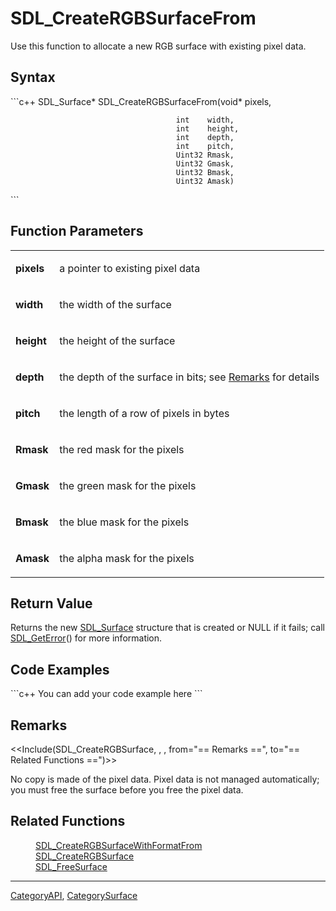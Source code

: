 <!-- pragma section-numbers off -->
<!-- pragma disable-camelcase -->

= SDL_CreateRGBSurfaceFrom =
Use this function to allocate a new RGB surface with existing pixel data.


== Syntax ==
```c++
SDL_Surface* SDL_CreateRGBSurfaceFrom(void*  pixels,
                                      int    width,
                                      int    height,
                                      int    depth,
                                      int    pitch,
                                      Uint32 Rmask,
                                      Uint32 Gmask,
                                      Uint32 Bmask,
                                      Uint32 Amask)
```

== Function Parameters ==
{|
|'''pixels'''
|a pointer to existing pixel data
|-
|'''width'''
|the width of the surface
|-
|'''height'''
|the height of the surface
|-
|'''depth'''
|the depth of the surface in bits; see [[#Remarks|Remarks]] for details
|-
|'''pitch'''
|the length of a row of pixels in bytes
|-
|'''Rmask'''
|the red mask for the pixels
|-
|'''Gmask'''
|the green mask for the pixels
|-
|'''Bmask'''
|the blue mask for the pixels
|-
|'''Amask'''
|the alpha mask for the pixels
|}

== Return Value ==
Returns the new [[SDL_Surface]] structure that is created or NULL if it fails; call [[SDL_GetError]]() for more information.  

== Code Examples ==
```c++
You can add your code example here
```

== Remarks ==
<<Include(SDL_CreateRGBSurface, , , from="== Remarks ==", to="== Related Functions ==")>>

No copy is made of the pixel data.  Pixel data is not managed automatically; you must free the surface before you free the pixel data. 

== Related Functions ==
:[[SDL_CreateRGBSurfaceWithFormatFrom]]
:[[SDL_CreateRGBSurface]]
:[[SDL_FreeSurface]]

----
[[CategoryAPI]], [[CategorySurface]]
